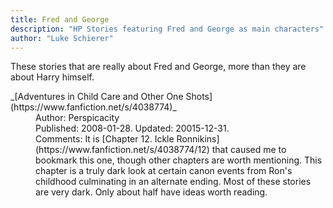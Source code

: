 ```yaml
---
title: Fred and George
description: "HP Stories featuring Fred and George as main characters"
author: "Luke Schierer"
---
```


These stories that are really about Fred and George, more than they are about Harry himself. 

<dL>
    <dt>_[Adventures in Child Care and Other One Shots](https://www.fanfiction.net/s/4038774)_</dt>
    <dd>Author: Perspicacity</dd>
    <dd>Published: 2008-01-28. Updated: 20015-12-31.</dd>
    <dd>Comments: It is [Chapter 12. Ickle
        Ronnikins](https://www.fanfiction.net/s/4038774/12) that caused me to
        bookmark this one, though other chapters are worth mentioning.  This
        chapter is a truly dark look at certain canon events from Ron's childhood
        culminating in an alternate ending.  Most of these stories are very dark.
        Only about half have ideas worth reading.</dd>
</dL>

